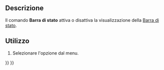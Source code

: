 <languages/>

{{Docnav/it
|[[Std_SelForward/it|Avanti]]
|
|[[Std_View_Menu/it|Menu Visualizza]]
|IconL=Std_SelForward.svg
|IconR=
|IconC=Freecad.svg
}}

{{GuiCommand/it
|Name=Std_ViewStatusBar
|Name/it=Barra di stato
|Empty=1
|MenuLocation=Visualizza → Barra di stato
|Workbenches=All
}}

<span id="Description"></span>
==Descrizione==

Il comando '''Barra di stato''' attiva o disattiva la visualizzazione della [[Status_bar/it|Barra di stato]].

<span id="Usage"></span>
==Utilizzo==

# Selezionare l'opzione {{MenuCommand|Visualizza → Barra di stato}} dal menu.


{{Docnav/it
|[[Std_SelForward/it|Avanti]]
|
|[[Std_View_Menu/it|Menu Visualizza]]
|IconL=Std_SelForward.svg
|IconR=
|IconC=Freecad.svg
}}

{{Std_Base_navi{{#translation:}}}}
{{Userdocnavi{{#translation:}}}}